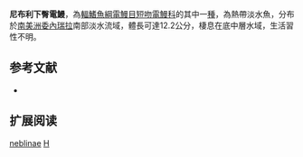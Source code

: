 {{Speciesbox
| name = 尼布利下臀電鰻
| image = 
| image_width = 250px
| status = NE
| status_system = IUCN3.1
| genus = Hypopygus
| species = neblinae
| authority = [[Mago-Leccia|Mago-Leccia]], 1994
| synonyms = 
}}
'''尼布利下臀電鰻'''，為[[輻鰭魚綱|輻鰭魚綱]][[電鰻目|電鰻目]][[短吻電鰻科|短吻電鰻科]]的其中一[[種|種]]，為熱帶淡水魚，分布於[[南美洲|南美洲]][[委內瑞拉|委內瑞拉]]南部淡水流域，體長可達12.2公分，棲息在底中層水域，生活習性不明。

==参考文献==
*{{FishBase_species|genus=Hypopygus|species=neblinae|year=2015|month=9}}

== 扩展阅读 ==
{{refbegin}}
{{wikispecies-inline|Hypopygus neblinae|尼布利下臀電鰻}}
{{refend}}
{{Taxonbar|from=Q5960093}}

[[Category:下臀電鰻屬|neblinae]]
[[Category:1994年描述的鱼类|H]]